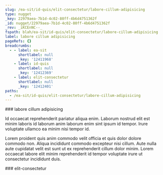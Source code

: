 ```yaml
---
slug: /ea-sit/id-quis/elit-consectetur/labore-cillum-adipisicing
type: nugget
_key: 22979aea-7b1d-4c02-80ff-4b6d4751362f
_id: nugget/22979aea-7b1d-4c02-80ff-4b6d4751362f
_rev: _iKCEnNC--_
fspath: blah/ea-sit/id-quis/elit-consectetur/labore-cillum-adipisicing.md
label: labore cillum adipisicing
pageRefs: {}
breadcrumbs:
  - - label: ea-sit
      shortlabel: null
      _key: '12411968'
    - label: id-quis
      shortlabel: null
      _key: '12412369'
    - label: elit-consectetur
      shortlabel: null
      _key: '12412401'
paths:
  - /ea-sit/id-quis/elit-consectetur/labore-cillum-adipisicing
---
```


<NuggetArea>
<Nugget slug="/ea-sit/id-quis/elit-consectetur/labore-cillum-adipisicing" type="nugget" _key="22979aea-7b1d-4c02-80ff-4b6d4751362f" _id="nugget/22979aea-7b1d-4c02-80ff-4b6d4751362f" _rev="_iKCEnNC--_" fspath="blah/ea-sit/id-quis/elit-consectetur/labore-cillum-adipisicing.md" label="labore cillum adipisicing" paths="/ea-sit/id-quis/elit-consectetur/labore-cillum-adipisicing">
<NuggetBody>
### labore cillum adipisicing

Id occaecat reprehenderit pariatur aliqua enim. Laborum nostrud elit est minim laboris id laborum anim laborum enim sint ipsum id tempor. Irure voluptate ullamco ea minim nisi tempor id.

Lorem proident quis anim commodo velit officia et quis dolor dolore commodo non. Aliqua incididunt commodo excepteur nisi cillum. Aute nulla aute cupidatat velit est sunt ut ex reprehenderit cillum dolor minim. Lorem occaecat labore elit minim reprehenderit id tempor voluptate irure ut consectetur incididunt duis.

</NuggetBody>
<Breadcrumbs>
<Crumbs>
<Crumb _key="12411968" label="ea-sit" /><Crumb _key="12412369" label="id-quis" /><Crumb _key="12412401" label="elit-consectetur" />
</Crumbs>
</Breadcrumbs>
</Nugget>

<NuggetsInbound>
</NuggetsInbound>
<NuggetsOutbound>
</NuggetsOutbound>
</NuggetArea>
<PassagesInbound>
<Passage direction="inbound" type="passage" _key="12412401" _id="passage/12412401" _rev="_iKCEnN---B" label="elit-consectetur" passage="elit-consectetur" fspath="blah/ea-sit/id-quis/elit-consectetur" paths="/ea-sit/id-quis/elit-consectetur" slug="/ea-sit/id-quis/elit-consectetur">
<NuggetBody>
### elit-consectetur

</NuggetBody>
<Breadcrumbs>
<Crumbs>
<Crumb _key="12411968" label="ea-sit" /><Crumb _key="12412369" label="id-quis" />
</Crumbs>
</Breadcrumbs>
</Passage>

</PassagesInbound>
<PassagesOutbound>
</PassagesOutbound>
